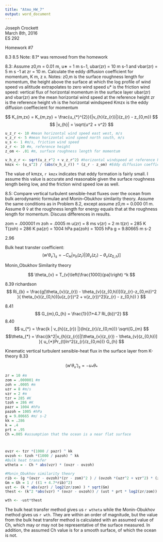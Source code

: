 ```yaml
---
title: "Atmo_HW_7"
output: word_document
---
```

Joseph Crockett  
March 8th, 2016  
ES 292  

Homework #7

8.3
8.5
Note: 8.1* was removed from the homework

8.3:
Assume z0,m = 0.01 m, u∗ = 1 m s−1, ubar(zr) = 10 m s-1 and vbar(zr) = 5 m s -1 at zr = 10 m. Calculate the eddy diffusion coefficient for momentum, K m, z x.
Notes: z0,m is the surface roughness length for momentum, the height above the surface at which the log profile of wind speed vs alititude extrapolates to zero wind speed
u* is the friction wind speed: vertical flux of horizontal momentum in the surface layer
ubar(zr) and vbar(zr) are the mean horizontal wind speed at the reference height
zr is the reference height
vh is the horizontal windspeed
Kmzx is the eddy diffusion coeffiecient for momentum

$$ K_{m,zx} = K_{m,zy} = \frac{u_{*}^{2}}{|v_{h}(z_{r})|}(z_{r} - z_{0,m}) $$
$$ |v_{h}| = \sqrt{u^2 + v^2} $$

```r
u_z_r <- 10 #mean horizontal wind speed east west, m/s
v_z_r <- 5 #mean horizontal wind speed north south, m/s
u_s <- 1 #m/s, friction wind speed
z_r <- 10 #m, reference height
z_om <- .01 #m, surface roughness length for momentum

v_h_z_r <- sqrt(u_z_r^2 + v_z_r^2) #horizontal windspeed at reference height
kmzx <- (u_s^2) / (abs(v_h_z_r)) * (z_r - z_om) #Eddy diffusion coefficient for momentum in the surface layer from similarity theory, m2/s

```
The value of kmzx, `r kmzx` indicates that eddy formation is fairly small. I assume this value is accurate and reasonable given the surface roughness length being low, and the friction wind speed low as well. 

8.5:
Compare vertical turbulent sensible-heat fluxes over the ocean from bulk aerodynamic formulae and Monin–Obukhov similarity theory. Assume the same conditions as in Problem 8.2, except assume z0,m = 0.000 01 m. Assume θ ̄v at the roughness length for energy equals that at the roughness length for momentum. Discuss differences in results.

zom = .000001 m
zoh = .0005 m
u(zr) = 8 ms 
v(zr) = 2 m
t(zr) = 285 K
T(zoh) = 286 K
pa(zr) = 1004 hPa
pa(zoh) = 1005 hPa
g = 9.80665 m s-2

2.96

Bulk heat transter coefficient:
$$ (w'\theta_{v}')_{s} = -C_{H} | v_{h}(z_{r}) | [ \theta_{v}(z_{r}) - \theta_{v}(z_{0,h}) ] $$

Monin_Obukhov Similarity theory

$$ \theta_{v} = T_{v}\left(\frac{1000}{pa}\right) ^k $$

8.39 richardson
$$ Ri_{b} = \frac{g[\theta_{v}(z_{r}) - \theta_{v}(z_{0,h})]((z_{r}-z_{0,m})^2 }{ theta_{v}(z_{0,h})[u(z_{r})^2 + v(z_{r})^2](z_{r} - z_{0,h}) } $$


8.41
$$ G_{m},G_{h} = \frac{1}{(1+4.7 Ri_{b})^2} $$
8.40
$$ u_{*} = \frac{k | v_{h}(z_{r}) |}{ln(z_{r}/z_{0,m})} \sqrt{G_{m} $$
$$\theta_{*} = \frac{(k^2|v_{h}(z_{r})|[\theta_{v}(z_{r}) - \theta_{v}(z_{0,h})] }{ u_{*}Pr_{t}ln^2(z_{r}/z_{0,m})} G_{h} $$

Kinematic vertical turbulent sensible-heat flux in the surface layer from K-theory 8.33

$$ (w'\theta_{v}')_{s} = - u_{*}\theta_{*} $$
```r
zr = 10 #m
zom = .000001 #m
zoh = .0005 #m
uzr = 8 #m/s 
vzr = 2 #m
tzr = 285 #K
tzoh = 286 #K
pazr = 1004 #hPa
pazoh = 1005 #hPa
g = 9.80665 #m/ s-2
kk = .286
k = .4
prt = .95
Ch =.005 #assumption that the ocean is a near flat surface



ovzr <- tzr *(1000 / pazr) ^ kk
ovzoh <- tzoh *(1000 / pazoh) ^ kk
#Bulk heat transfer
wtheta = - Ch * abs(vzr) * (ovzr - ovzoh)

#Monin_Obukhov similarity theory
rib <- (g *(ovzr - ovzoh)*(zr - zom)^2 ) / (ovzoh *(uzr^2 + vzr^2) * (zr - zoh))
Gm = Gh = 1 / ((1 + 4.7*rib)^2)
ust <- (k * abs(vzr) / log2(zr/zom) ) * sqrt(Gm)
thest <- (k^2 *abs(vzr) * (ovzr - ovzoh)) / (ust * prt * log2(zr/zom))

wth <- -ust*thest

```

The bulk heat transfer method gives us `r wtheta` while the Monin-Obukhov method gives us `r wth`.  They are within an order of magnitude, but the value from the bulk heat transfer method is calculated with an assumed value of Ch, which may or may not be representative of the surface measured. In addition, the assumed Ch value is for a smooth surface, of which the ocean is not.   